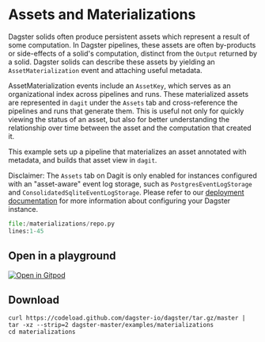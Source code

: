 
# Assets and Materializations

<ExampleReferenceLink filePath="examples/materializations" />

Dagster solids often produce persistent assets which represent a result of some computation. In
Dagster pipelines, these assets are often by-products or side-effects of a solid's computation,
distinct from the `Output` returned by a solid. Dagster solids can describe these assets by
yielding an `AssetMaterialization` event and attaching useful metadata.

AssetMaterialization events include an `AssetKey`, which serves as an organizational index across
pipelines and runs. These materialized assets are represented in `dagit` under the `Assets` tab and
cross-reference the pipelines and runs that generate them. This is useful not only for quickly
viewing the status of an asset, but also for better understanding the relationship over time between
the asset and the computation that created it.

This example sets up a pipeline that materializes an asset annotated with metadata, and builds that
asset view in `dagit`.

Disclaimer: The `Assets` tab on Dagit is only enabled for instances configured with an "asset-aware"
event log storage, such as `PostgresEventLogStorage` and `ConsolidatedSqliteEventLogStorage`. Please
refer to our [deployment documentation](https://docs.dagster.io/deploying/instance) for more
information about configuring your Dagster instance.

```python literalinclude caption=repo.py
file:/materializations/repo.py
lines:1-45
```

## Open in a playground

[![Open in Gitpod](https://gitpod.io/button/open-in-gitpod.svg)](https://gitpod.io/#EXAMPLE=materializations/https://github.com/dagster-io/dagster)

## Download

```
curl https://codeload.github.com/dagster-io/dagster/tar.gz/master | tar -xz --strip=2 dagster-master/examples/materializations
cd materializations
```
